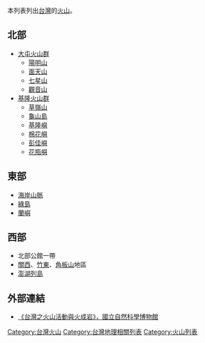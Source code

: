 {{擴充|time=2010-7-5}}
{{Taiwan}}
本列表列出[[台灣|台灣]]的[[火山|火山]]。

== 北部 ==
*[[大屯火山群|大屯火山群]]
**[[陽明山|陽明山]]
**[[面天山|面天山]]
**[[七星山_(臺北市)|七星山]]
**[[觀音山_(新北市)|觀音山]]
*[[基隆火山群|基隆火山群]]
**[[草嶺山|草嶺山]]
**[[龜山島|龜山島]]
**[[基隆嶼|基隆嶼]]
**[[棉花嶼|棉花嶼]]
**[[彭佳嶼|彭佳嶼]]
**[[花瓶嶼|花瓶嶼]]

== 東部 ==
*[[海岸山脈|海岸山脈]]
*[[綠島|綠島]]
*[[蘭嶼|蘭嶼]]

== 西部 ==
*北部公館一帶
*[[關西鎮_(臺灣)|關西]]、[[竹東鎮|竹東]]、[[角板山|角板山]]地區
*[[澎湖列島|澎湖列島]]

== 外部連結 ==
*[http://web2.nmns.edu.tw/89volcano/out.htm 《台灣之火山活動與火成岩》，國立自然科學博物館] {{Wayback|url=http://web2.nmns.edu.tw/89volcano/out.htm |date=20190610140559 }}

{{臺灣火山}}
{{Taiwan topics}}
[[Category:台灣火山|Category:台灣火山]]
[[Category:台灣地理相關列表|Category:台灣地理相關列表]]
[[Category:火山列表|Category:火山列表]]